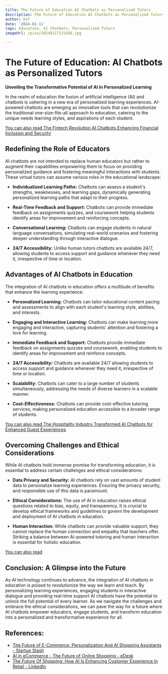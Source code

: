 ```yaml
---
title: The Future of Education AI Chatbots as Personalized Tutors
description: The Future of Education AI Chatbots as Personalized Tutors
author: Usf
date: '2024-01-11'
tags: Education, AI Chatbots, Personalized Tutors
imageUrl: /pixa/20240117131456.jpg

---
```

# The Future of Education: AI Chatbots as Personalized Tutors
**Unveiling  the  Transformative Potential of AI in Personalized Learning**

In the realm of education the  fusion of artificial intelligence (AI) and chatbots  is ushering in a new era of personalized learning experiences. AI-powered chatbots are emerging as innovative tools  that can revolutionize the traditional one-size-fits-all approach to education, catering to the unique needs learning  styles, and aspirations of each student.

[You can also  read The Fintech Revolution AI  Chatbots Enhancing Financial Inclusion and  Security](The%20Fintech%20Revolution%20AI%20Chatbots%20Enhancing%20Financial%20Inclusion%20and%20Security)


## Redefining the Role of Educators
AI chatbots are not intended to  replace human  educators but rather to augment their capabilities empowering them to focus on providing personalized guidance and fostering meaningful interactions with students.  These virtual tutors can assume various roles in the educational landscape:

- **Individualized Learning Paths:** Chatbots  can assess a student's  strengths, weaknesses, and learning gaps, dynamically generating personalized  learning  paths that  adapt to their progress.

-  **Real-Time Feedback  and Support:** Chatbots can provide immediate feedback on assignments quizzes, and  coursework helping  students identify areas for improvement and reinforcing concepts.

- **Conversational Learning:** Chatbots can engage students in natural language  conversations, simulating real-world scenarios and fostering deeper  understanding  through interactive dialogue.

- **24/7 Accessibility:** Unlike human tutors chatbots are available 24/7, allowing students to access support and guidance whenever they need it, irrespective of time or location.

## Advantages of AI Chatbots in Education
The  integration of AI chatbots  in education  offers a multitude of benefits that enhance the learning experience:

- **Personalized Learning:** Chatbots can tailor educational content pacing and assessments to align with each student's learning style, abilities, and interests.

- **Engaging and Interactive Learning:** Chatbots can make learning  more engaging and interactive, capturing students' attention and fostering a love for learning.

-  **Immediate Feedback and Support:** Chatbots provide immediate feedback on assignments quizzes and coursework, enabling students to identify areas for improvement and reinforce concepts.

-  **24/7 Accessibility:**  Chatbots are  available 24/7 allowing students to access support and guidance whenever they  need it, irrespective of time or location.

-  **Scalability:** Chatbots  can cater  to a large number of students simultaneously, addressing the needs of diverse learners in a scalable  manner.

- **Cost-Effectiveness:** Chatbots can provide cost-effective tutoring services, making personalized education accessible  to a broader range of students.

[You can also read The Hospitality Industry Transformed AI Chatbots for  Enhanced Guest Experiences](The%20Hospitality%20Industry%20Transformed%20AI%20Chatbots%20for%20Enhanced%20Guest%20Experiences)


## Overcoming Challenges and Ethical Considerations
While AI  chatbots hold immense promise for transforming  education, it is essential to address certain challenges and  ethical considerations:

- **Data Privacy and Security:** AI  chatbots rely on vast amounts of student data to personalize learning experiences. Ensuring the privacy security, and responsible use of  this data is paramount.

- **Ethical Considerations:** The use of AI in education raises ethical questions related to bias, equity, and transparency. It is crucial to develop ethical frameworks and guidelines to govern the development and deployment of AI chatbots  in education.

- **Human Interaction:**  While chatbots can provide valuable support, they cannot replace the human connection  and empathy that teachers offer. Striking a balance between AI-powered tutoring and human interaction is essential for  holistic education.

[You can also read ]()


## Conclusion: A Glimpse into the Future
As AI technology continues  to advance,  the integration of AI chatbots in education  is poised to revolutionize the way we learn and teach. By  personalizing  learning experiences, engaging students in interactive dialogue and providing real-time support AI chatbots have the potential to unlock the full  potential of every learner. As we navigate the challenges and embrace the  ethical considerations, we can pave  the way for  a  future where AI chatbots empower  educators, engage students, and transform education into a personalized and transformative experience for all.

## References:
- [The Future of E-Commerce: Personalization And AI Shopping Assistants - Startup Stash](https://blog.startupstash.com/the-future-of-e-commerce-personalization-and-ai-shopping-assistants-62483bd5da45)
- [AI in eCommerce - The Future of Online Shopping - eDesk](https://www.edesk.com/blog/ai-in-ecommerce/)
- [The Future Of Shopping: How AI Is Enhancing Customer Experience In Retail - LinkedIn](https://www.linkedin.com/pulse/future-shopping-how-ai-enhancing-customer)
